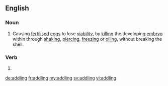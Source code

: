 ==English==

===Noun===
{{en-noun}}

# Causing [[fertilised]] [[egg]]s to lose [[viability]], by [[killing]] the developing [[embryo]] within through [[shaking]], [[piercing]], [[freezing]] or [[oiling]], without breaking the shell.

===Verb===
{{head|en|present participle}}

# {{present participle of|addle|lang=en|nocat=1}}

[[de:addling]]
[[fr:addling]]
[[my:addling]]
[[sv:addling]]
[[vi:addling]]